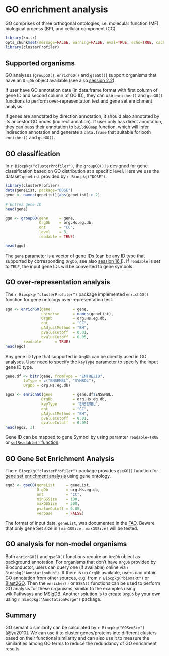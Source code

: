 # GO enrichment analysis {#clusterprofiler-go}


GO comprises of three orthogonal ontologies, i.e. molecular function (MF), biological
process (BP), and cellular component (CC).




```r
library(knitr)
opts_chunk$set(message=FALSE, warning=FALSE, eval=TRUE, echo=TRUE, cache=TRUE)
library(clusterProfiler)
```


## Supported organisms {#clusterProfiler-go-supported-organisms}

GO analyses (`groupGO()`, `enrichGO()` and `gseGO()`) support organisms that have an `OrgDb` object available (see also [session 2.2](#gosemsim-supported-organisms)).


If user have GO annotation data (in data.frame format with first column of gene ID and second column of GO ID), they can use `enricher()` and `gseGO()` functions to perform over-representation test and gene set enrichment analysis.

If genes are annotated by direction annotation, it should also annotated by its ancestor GO nodes (indirect annation). If user only has direct annotation, they can pass their annotation to `buildGOmap` function, which will infer indirection annotation and generate a `data.frame` that suitable for both `enricher()` and `gseGO()`.

## GO classification

In `r Biocpkg("clusterProfiler")`, the `groupGO()` is designed for gene classification based on GO distribution at a specific level. Here we use the dataset `geneList` provided by `r Biocpkg("DOSE")`. 

```r
library(clusterProfiler)
data(geneList, package="DOSE")
gene <- names(geneList)[abs(geneList) > 2]

# Entrez gene ID
head(gene)

ggo <- groupGO(gene     = gene,
               OrgDb    = org.Hs.eg.db,
               ont      = "CC",
               level    = 3,
               readable = TRUE)

head(ggo)
```

The `gene` parameter is a vector of gene IDs (can be any ID type that supported by corresponding `OrgDb`, see also [session 16.1](#id-convert)). If `readable` is set to `TRUE`, the input gene IDs will be converted to gene symbols.


## GO over-representation analysis {#clusterprofiler-go-ora}


The `r Biocpkg("clusterProfiler")` package implemented `enrichGO()` function for gene ontology over-representation test.


```r
ego <- enrichGO(gene          = gene,
                universe      = names(geneList),
                OrgDb         = org.Hs.eg.db,
                ont           = "CC",
                pAdjustMethod = "BH",
                pvalueCutoff  = 0.01,
                qvalueCutoff  = 0.05,
		readable      = TRUE)
head(ego)
```

Any gene ID type that supported in `OrgDb` can be directly used in GO analyses. User need to specify the `keyType` parameter to specify the input gene ID type.

```r
gene.df <- bitr(gene, fromType = "ENTREZID",
	   	toType = c("ENSEMBL", "SYMBOL"),
		OrgDb = org.Hs.eg.db)

ego2 <- enrichGO(gene         = gene.df$ENSEMBL,
                OrgDb         = org.Hs.eg.db,
                keyType       = 'ENSEMBL',
                ont           = "CC",
                pAdjustMethod = "BH",
                pvalueCutoff  = 0.01,
                qvalueCutoff  = 0.05)
head(ego2, 3)                
```

Gene ID can be mapped to gene Symbol by using paramter `readable=TRUE` or [`setReadable()` function](#setReadable).


## GO Gene Set Enrichment Analysis

The `r Biocpkg("clusterProfiler")` package provides `gseGO()` function for [gene set enrichment analysis](#gsea-algorithm) using gene ontology.

```r
ego3 <- gseGO(geneList     = geneList,
              OrgDb        = org.Hs.eg.db,
              ont          = "CC",
              minGSSize    = 100,
              maxGSSize    = 500,
              pvalueCutoff = 0.05,
              verbose      = FALSE)
```

The format of input data, `geneList`, was documented in the [FAQ](#genelist). Beware that only gene Set size in `[minGSSize, maxGSSize]` will be tested.



## GO analysis for non-model organisms {#clusterprofiler-go-non-model}

Both `enrichGO()` and `gseGO()` functions require an `OrgDb` object as background annotation. For organisms that don't have `OrgDb` provided by Bioconductor, users can query one (if available) online via `r Biocpkg("AnnotationHub")`. If there is no `OrgDb` available, users can obtain GO annotation from other sources, e.g. from `r Biocpkg("biomaRt")` or [Blast2GO](https://www.blast2go.com/). Then the `enricher()` or `GSEA()` functions can be used to perform GO analysis for these organisms, similar to the examples using wikiPathways and MSigDB. Another solution is to create `OrgDb` by your own using `r Biocpkg("AnnotationForge")` package.


## Summary {#clusterprofiler-go-summary}

GO semantic similarity can be calculated by `r Biocpkg("GOSemSim")` [@yu2010]. We can use it to cluster genes/proteins into different clusters based on their functional similarity and can also use it to measure the similarities among GO terms to reduce the redundancy of GO enrichment results.
